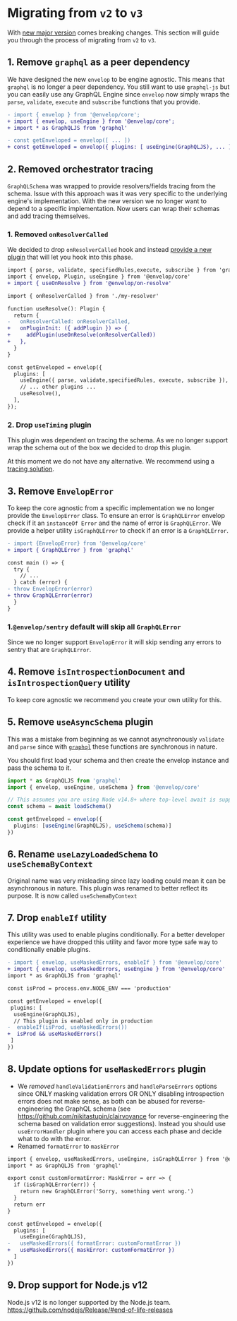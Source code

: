 # Migrating from `v2` to `v3`

With [new major version](https://github.com/n1ru4l/envelop/pull/1487) comes breaking changes. This
section will guide you through the process of migrating from `v2` to `v3`.

## 1. Remove `graphql` as a peer dependency

We have designed the new `envelop` to be engine agnostic. This means that `graphql` is no longer a
peer dependency. You still want to use `graphql-js` but you can easily use any GraphQL Engine since
`envelop` now simply wraps the `parse`, `validate`, `execute` and `subscribe` functions that you
provide.

```diff
- import { envelop } from '@envelop/core';
+ import { envelop, useEngine } from '@envelop/core';
+ import * as GraphQLJS from 'graphql'

- const getEnveloped = envelop([ ... ])
+ const getEnveloped = envelop({ plugins: [ useEngine(GraphQLJS), ... ] })
```

## 2. Removed orchestrator tracing

`GraphQLSchema` was wrapped to provide resolvers/fields tracing from the schema. Issue with this
approach was it was very specific to the underlying engine's implementation. With the new version we
no longer want to depend to a specific implementation. Now users can wrap their schemas and add
tracing themselves.

### 1. Removed `onResolverCalled`

We decided to drop `onResolverCalled` hook and instead
[provide a new plugin](https://github.com/n1ru4l/envelop/pull/1500) that will let you hook into this
phase.

```diff
import { parse, validate, specifiedRules,execute, subscribe } from 'graphql'
import { envelop, Plugin, useEngine } from '@envelop/core'
+ import { useOnResolve } from '@envelop/on-resolve'

import { onResolverCalled } from './my-resolver'

function useResolve(): Plugin {
  return {
-   onResolverCalled: onResolverCalled,
+   onPluginInit: ({ addPlugin }) => {
+     addPlugin(useOnResolve(onResolverCalled))
+   },
  }
}

const getEnveloped = envelop({
  plugins: [
    useEngine({ parse, validate,specifiedRules, execute, subscribe }),
    // ... other plugins ...
    useResolve(),
  ],
});
```

### 2. Drop `useTiming` plugin

This plugin was dependent on tracing the schema. As we no longer support wrap the schema out of the
box we decided to drop this plugin.

At this moment we do not have any alternative. We recommend using a
[tracing solution](/v3/guides/monitoring-and-tracing).

## 3. Remove `EnvelopError`

To keep the core agnostic from a specific implementation we no longer provide the `EnvelopError`
class. To ensure an error is `GraphQLError` envelop check if it an `instanceOf Error` and the name
of error is `GraphQLError`. We provide a helper utility `isGraphQLError` to check if an error is a
`GraphQLError`.

```diff
- import {EnvelopError} from '@envelop/core'
+ import { GraphQLError } from 'graphql'

const main () => {
  try {
    // ...
  } catch (error) {
- throw EnvelopError(error)
+ throw GraphQLError(error)
  }
}
```

### 1.`@envelop/sentry` default will skip all `GraphQLError`

Since we no longer support `EnvelopError` it will skip sending any errors to sentry that are
`GraphQLError`.

## 4. Remove `isIntrospectionDocument` and `isIntrospectionQuery` utility

To keep core agnostic we recommend you create your own utility for this.

## 5. Remove `useAsyncSchema` plugin

This was a mistake from beginning as we cannot asynchronously `validate` and `parse` since with
[`graphql`](https://github.com/graphql/graphql-js) these functions are synchronous in nature.

You should first load your schema and then create the envelop instance and pass the schema to it.

```ts
import * as GraphQLJS from 'graphql'
import { envelop, useEngine, useSchema } from '@envelop/core'

// This assumes you are using Node v14.8+ where top-level await is supported
const schema = await loadSchema()

const getEnveloped = envelop({
  plugins: [useEngine(GraphQLJS), useSchema(schema)]
})
```

## 6. Rename `useLazyLoadedSchema` to `useSchemaByContext`

Original name was very misleading since lazy loading could mean it can be asynchronous in nature.
This plugin was renamed to better reflect its purpose. It is now called `useSchemaByContext`

## 7. Drop `enableIf` utility

This utility was used to enable plugins conditionally. For a better developer experience we have
dropped this utility and favor more type safe way to conditionally enable plugins.

```diff
- import { envelop, useMaskedErrors, enableIf } from '@envelop/core'
+ import { envelop, useMaskedErrors, useEngine } from '@envelop/core'
import * as GraphQLJS from 'graphql'

const isProd = process.env.NODE_ENV === 'production'

const getEnveloped = envelop({
 plugins: [
  useEngine(GraphQLJS),
  // This plugin is enabled only in production
-  enableIf(isProd, useMaskedErrors())
+  isProd && useMaskedErrors()
 ]
})
```

## 8. Update options for `useMaskedErrors` plugin

- We _removed_ `handleValidationErrors` and `handleParseErrors` options since ONLY masking
  validation errors OR ONLY disabling introspection errors does not make sense, as both can be
  abused for reverse-engineering the GraphQL schema (see
  https://github.com/nikitastupin/clairvoyance for reverse-engineering the schema based on
  validation error suggestions). Instead you should use `useErrorHandler` plugin where you can
  access each phase and decide what to do with the error.
- Renamed `formatError` to `maskError`

```diff
import { envelop, useMaskedErrors, useEngine, isGraphQLError } from '@envelop/core'
import * as GraphQLJS from 'graphql'

export const customFormatError: MaskError = err => {
  if (isGraphQLError(err)) {
    return new GraphQLError('Sorry, something went wrong.')
  }
  return err
}

const getEnveloped = envelop({
  plugins: [
    useEngine(GraphQLJS),
-   useMaskedErrors({ formatError: customFormatError })
+   useMaskedErrors({ maskError: customFormatError })
  ]
})
```

## 9. Drop support for Node.js v12

Node.js v12 is no longer supported by the Node.js team.
https://github.com/nodejs/Release/#end-of-life-releases
